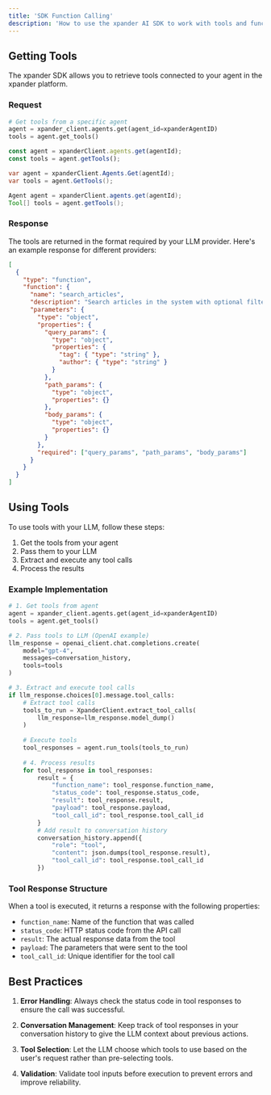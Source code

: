 ```yaml
---
title: 'SDK Function Calling'
description: 'How to use the xpander AI SDK to work with tools and function calling'
---
```


## Getting Tools

The xpander SDK allows you to retrieve tools connected to your agent in the xpander platform.

### Request

<CodeGroup>

```python Python
# Get tools from a specific agent
agent = xpander_client.agents.get(agent_id=xpanderAgentID)
tools = agent.get_tools()
```

```javascript NodeJS
const agent = xpanderClient.agents.get(agentId);
const tools = agent.getTools();
```

```csharp .NET
var agent = xpanderClient.Agents.Get(agentId);
var tools = agent.GetTools();
```

```java Java
Agent agent = xpanderClient.agents.get(agentId);
Tool[] tools = agent.getTools();
```

</CodeGroup>

### Response

The tools are returned in the format required by your LLM provider. Here's an example response for different providers:

<CodeGroup>

```json OpenAI Format
[
  {
    "type": "function",
    "function": {
      "name": "search_articles",
      "description": "Search articles in the system with optional filters",
      "parameters": {
        "type": "object",
        "properties": {
          "query_params": {
            "type": "object",
            "properties": {
              "tag": { "type": "string" },
              "author": { "type": "string" }
            }
          },
          "path_params": {
            "type": "object",
            "properties": {}
          },
          "body_params": {
            "type": "object",
            "properties": {}
          }
        },
        "required": ["query_params", "path_params", "body_params"]
      }
    }
  }
]
```

</CodeGroup>

## Using Tools

To use tools with your LLM, follow these steps:

1. Get the tools from your agent
2. Pass them to your LLM
3. Extract and execute any tool calls
4. Process the results

### Example Implementation

<CodeGroup>

```python Python
# 1. Get tools from agent
agent = xpander_client.agents.get(agent_id=xpanderAgentID)
tools = agent.get_tools()

# 2. Pass tools to LLM (OpenAI example)
llm_response = openai_client.chat.completions.create(
    model="gpt-4",
    messages=conversation_history,
    tools=tools    
)

# 3. Extract and execute tool calls
if llm_response.choices[0].message.tool_calls:
    # Extract tool calls
    tools_to_run = XpanderClient.extract_tool_calls(
        llm_response=llm_response.model_dump()
    )
    
    # Execute tools
    tool_responses = agent.run_tools(tools_to_run)
    
    # 4. Process results
    for tool_response in tool_responses:
        result = {
            "function_name": tool_response.function_name,
            "status_code": tool_response.status_code,
            "result": tool_response.result,
            "payload": tool_response.payload,
            "tool_call_id": tool_response.tool_call_id
        }
        # Add result to conversation history
        conversation_history.append({
            "role": "tool",
            "content": json.dumps(tool_response.result),
            "tool_call_id": tool_response.tool_call_id
        })
```

</CodeGroup>

### Tool Response Structure

When a tool is executed, it returns a response with the following properties:

- `function_name`: Name of the function that was called
- `status_code`: HTTP status code from the API call
- `result`: The actual response data from the tool
- `payload`: The parameters that were sent to the tool
- `tool_call_id`: Unique identifier for the tool call

## Best Practices

1. **Error Handling**: Always check the status code in tool responses to ensure the call was successful.

2. **Conversation Management**: Keep track of tool responses in your conversation history to give the LLM context about previous actions.

3. **Tool Selection**: Let the LLM choose which tools to use based on the user's request rather than pre-selecting tools.

4. **Validation**: Validate tool inputs before execution to prevent errors and improve reliability.
